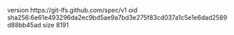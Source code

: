 version https://git-lfs.github.com/spec/v1
oid sha256:6e61e493296da2ec9bd5ae9a7bd3e275f83cd037a1c5e1e6dad2589d88bb45ad
size 8191
